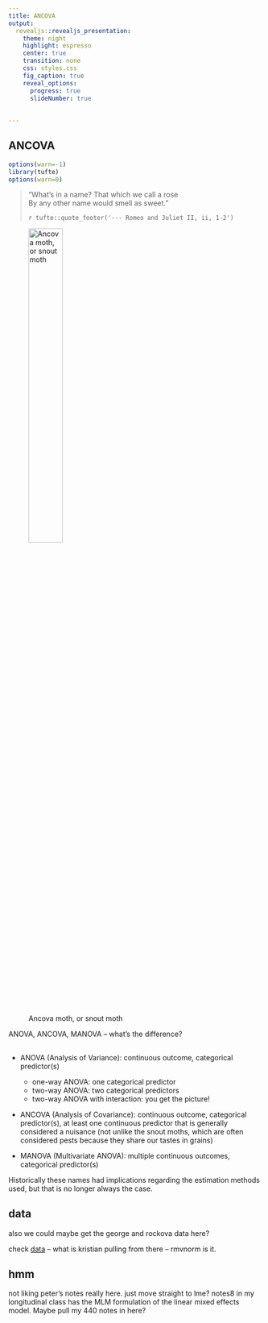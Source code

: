 ```yaml
---
title: ANCOVA
output: 
  revealjs::revealjs_presentation:
    theme: night
    highlight: espresso
    center: true
    transition: none
    css: styles.css
    fig_caption: true
    reveal_options:
      progress: true
      slideNumber: true
      
  
---
```


## ANCOVA


```r
options(warn=-1)
library(tufte)
options(warn=0)
```

> "What's in a name? That which we call a rose  
> By any other name would smell as sweet."
> 
> `r tufte::quote_footer('--- Romeo and Juliet II, ii, 1-2')`

![Ancova moth, or snout moth](figures/ancovamoth.jpg){width=40%}

ANOVA, ANCOVA, MANOVA -- what's the difference?

##

- ANOVA (Analysis of Variance): continuous outcome, categorical predictor(s)
    - one-way ANOVA: one categorical predictor
    - two-way ANOVA: two categorical predictors
    - two-way ANOVA with interaction: you get the picture!
  
- ANCOVA (Analysis of Covariance): continuous outcome, categorical predictor(s), at least one continuous predictor that is generally considered a nuisance (not unlike the snout moths, which are often considered pests because they share our tastes in grains)

- MANOVA (Multivariate ANOVA): multiple continuous outcomes, categorical predictor(s)

Historically these names had implications regarding the estimation methods used, but that is no longer always the case.

## data

also we could maybe get the george and rockova data here?

check [data](http://www.stat.washington.edu/~hoff/Book/Data/data/chapter11.r) -- what is kristian pulling from there -- rmvnorm is it.

## hmm
not liking peter's notes really here. just move straight to lme?
notes8 in my longitudinal class has the MLM formulation of the linear mixed effects model. Maybe pull my 440 notes in here?

